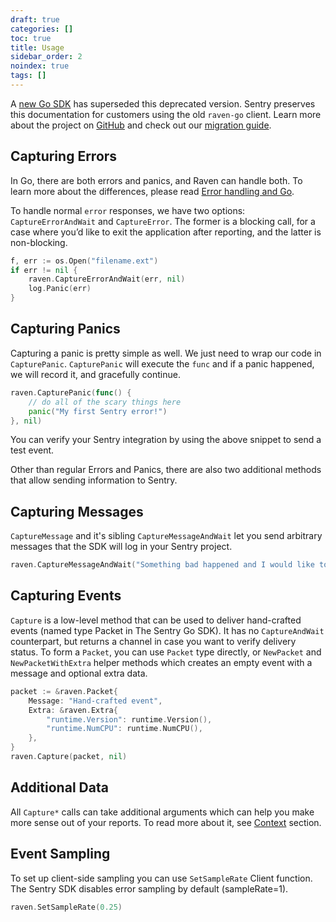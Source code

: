 ```yaml
---
draft: true
categories: []
toc: true
title: Usage
sidebar_order: 2
noindex: true
tags: []
---
```


<Alert level="warning" title="Deprecation Warning">

A [new Go SDK](/platforms/go/) has superseded this deprecated version. Sentry preserves this documentation for customers using the old `raven-go` client. Learn more about the project on [GitHub](https://github.com/getsentry/sentry-go) and check out our [migration guide](/platforms/go/migration/).

</Alert>

## Capturing Errors

In Go, there are both errors and panics, and Raven can handle both. To learn more about the differences, please read [Error handling and Go](https://blog.golang.org/error-handling-and-go).

To handle normal `error` responses, we have two options: `CaptureErrorAndWait` and `CaptureError`. The former is a blocking call, for a case where you’d like to exit the application after reporting, and the latter is non-blocking.

```go
f, err := os.Open("filename.ext")
if err != nil {
	raven.CaptureErrorAndWait(err, nil)
	log.Panic(err)
}
```

## Capturing Panics

Capturing a panic is pretty simple as well. We just need to wrap our code in `CapturePanic`. `CapturePanic` will execute the `func` and if a panic happened, we will record it, and gracefully continue.

```go
raven.CapturePanic(func() {
	// do all of the scary things here
	panic("My first Sentry error!")
}, nil)
```

You can verify your Sentry integration by using the above snippet to send a test event.

Other than regular Errors and Panics, there are also two additional methods that allow sending information to Sentry.

## Capturing Messages

`CaptureMessage` and it's sibling `CaptureMessageAndWait` let you send arbitrary messages that the SDK will log in your Sentry project.

```go
raven.CaptureMessageAndWait("Something bad happened and I would like to know about that", map[string]string{"category": "logging"})
```

## Capturing Events

`Capture` is a low-level method that can be used to deliver hand-crafted events (named type Packet in The Sentry Go SDK). It has no `CaptureAndWait` counterpart, but returns a channel in case you want to verify delivery status.
To form a `Packet`, you can use `Packet` type directly, or `NewPacket` and `NewPacketWithExtra` helper methods which creates an empty event with a message and optional extra data.

```go
packet := &raven.Packet{
    Message: "Hand-crafted event",
    Extra: &raven.Extra{
        "runtime.Version": runtime.Version(),
        "runtime.NumCPU": runtime.NumCPU(),
    },
}
raven.Capture(packet, nil)
```

## Additional Data

All `Capture*` calls can take additional arguments which can help you make more sense out of your reports.
To read more about it, see [Context](/platforms/go/legacy-sdk/context/) section.

## Event Sampling

To set up client-side sampling you can use `SetSampleRate` Client function. The Sentry SDK disables error sampling by default (sampleRate=1).

```go
raven.SetSampleRate(0.25)
```
